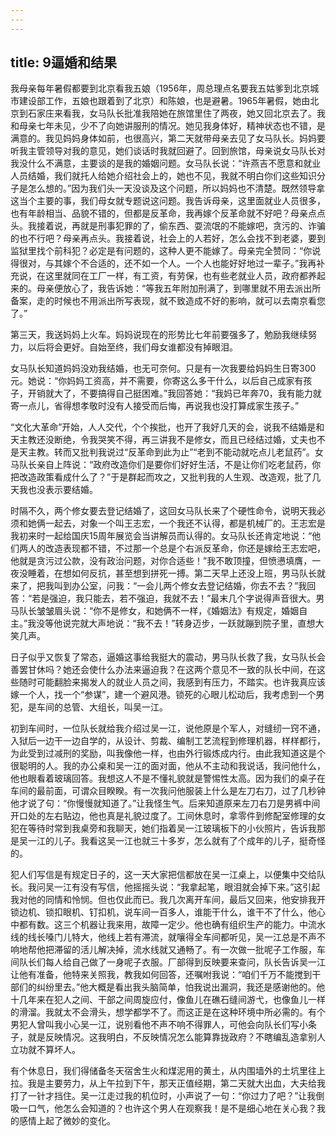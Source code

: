 ```yaml
---
---
---
```

title: 9逼婚和结果
---




我母亲每年暑假都要到北京看我五娘（1956年，周总理点名要我五姑爹到北京城市建设部工作，五娘也跟着到了北京）和陈娘，也是避暑。1965年暑假，她由北京到石家庄来看我，女马队长批准我陪她在旅馆里住了两夜，她又回北京去了。我和母亲七年未见，少不了向她讲服刑的情况。她见我身体好，精神状态也不错，是满意的。我见妈妈身体如前，也很高兴，第二天就带母亲去见了女马队长。妈妈要听我主管领导对我的意见，她们谈话时我就回避了。回到旅馆，母亲说女马队长对我没什么不满意，主要谈的是我的婚姻问题。女马队长说：“许燕吉不愿意和就业人员结婚，我们就托人给她介绍社会上的，她也不见，我就不明白你们这些知识分子是怎么想的。”因为我们头一天没谈及这个问题，所以妈妈也不清楚。既然领导拿这当个主要的事，我们母女就专题说这问题。我告诉母亲，这里面就业人员很多，也有年龄相当、品貌不错的，但都是反革命，我再嫁个反革命就不好吧？母亲点点头。我接着说，再就是刑事犯罪的了，偷东西、耍流氓的不能嫁吧，贪污的、诈骗的也不行吧？母亲再点头。我接着说，社会上的人若好，怎么会找不到老婆，要到监狱里找个前科犯？必定是有问题的，这种人更不能嫁了。母亲完全赞同：“你说得很对，与其嫁个不合适的，还不如一个人。一个人也能好好地过一辈子。”我再补充说，在这里就同在工厂一样，有工资，有劳保，也有些老就业人员，政府都养起来的。母亲便放心了，我告诉她：“等我五年附加刑满了，到哪里就不用去派出所备案，走的时候也不用派出所写表现，就不致造成不好的影响，就可以去南京看您了。”

第三天，我送妈妈上火车。妈妈说现在的形势比七年前要强多了，勉励我继续努力，以后将会更好。自始至终，我们母女谁都没有掉眼泪。

女马队长知道妈妈没劝我结婚，也无可奈何。只是有一次我要给妈妈生日寄300元。她说：“你妈妈工资高，并不需要，你寄这么多干什么，以后自己成家有孩子，开销就大了，不要搞得自己挺困难。”我回答她：“我妈已年奔70，我有能力就寄一点儿，省得想孝敬时没有人接受而后悔，再说我也没打算成家生孩子。”

“文化大革命”开始，人人交代，个个挨批，也开了我好几天的会，说我不结婚是和天主教还没断绝，令我哭笑不得，再三讲我不是修女，而且已经结过婚，丈夫也不是天主教。转而又批判我说过“反革命到此为止”“老到不能动就吃点儿老鼠药”。女马队长亲自上阵说：“政府改造你们是要你们好好生活，不是让你们吃老鼠药，你把改造政策看成什么了？”于是群起而攻之，又批判我的人生观、改造观，批了几天我也没表示要结婚。

时隔不久，两个修女要去登记结婚了，这回女马队长来了个硬性命令，说明天我必须和她俩一起去，对象一个叫王志宏，一个我还不认得，都是机械厂的。王志宏是我初来时一起给国庆15周年展览会当讲解员而认得的。女马队长还肯定地说：“他们两人的改造表现都不错，不过那一个总是个右派反革命，你还是嫁给王志宏吧，他就是贪污过公款，没有政治问题，对你合适些！”我不敢顶撞，但愤懑填膺，一夜没睡着，在想如何反抗，甚至想到拼死一搏。第二天早上还没上班，男马队长就来了，把我叫到办公室，问我：“一会儿两个修女去登记结婚，你去不去？”我回答：“若是强迫，我只能去，若不强迫，我就不去！”最末几个字说得声音很大。男马队长皱皱眉头说：“你不是修女，和她俩不一样，《婚姻法》有规定，婚姻自主。”我没等他说完就大声地说：“我不去！”转身迈步，一跃就蹦到院子里，直想大笑几声。

日子似乎又恢复了常态，逼婚这事给我挺大的震动，男马队长救了我，女马队长会善罢甘休吗？她还会使什么办法来逼迫我？在这两个意见不一致的队长中间，在这些随时可能翻脸来揭发人的就业人员之间，我感到有压力，不踏实。也许我真应该嫁一个人，找一个“参谋”，建一个避风港。锁死的心眼儿松动后，我考虑到一个男犯，是车间的总管、大组长，叫吴一江。

初到车间时，一位队长就给我介绍过吴一江，说他原是个军人，对缝纫一窍不通，入狱后一边干一边自学的，从设计、剪裁、编制工艺流程到修理机器，样样都行，为此受到过减刑的奖励，叫我像他一样，也由外行锻炼成内行。由此我知道这是个很聪明的人。我的办公桌和吴一江的面对面，他从不主动和我说话，我问他什么，他也眼看着玻璃回答。我想这人不是不懂礼貌就是警惕性太高。因为我们的桌子在车间的最前面，可谓众目睽睽。有一次我问他服装上什么是左刀右刀，过了几秒钟他才说了句：“你慢慢就知道了。”让我怪生气。后来知道原来左刀右刀是男裤中间开口处的左右贴边，他也真是礼貌过度了。工间休息时，拿零件到修配室修理的女犯在等待时常到我桌旁和我聊天，她们指着吴一江玻璃板下的小伙照片，告诉我那是吴一江的儿子。我看这吴一江也就三十多岁，怎么就有了个成年的儿子，挺奇怪的。

犯人们写信是有规定日子的，这一天大家把信都放在吴一江桌上，以便集中交给队长。我问吴一江有没有写信，他摇摇头说：“我拿起笔，眼泪就会掉下来。”这引起我对他的同情和怜悯。但也仅此而已。我几次离开车间，最后又回来，他安排我开锁边机、锁扣眼机、钉扣机，说车间一百多人，谁能干什么，谁干不了什么，他心中都有数。这三个机器让我来用，故障一定少。他也确有组织生产的能力。中流水线的线长嗓门儿特大，他线上若有滞流，就嚷得全车间都听见，吴一江总是不声不响地帮他把滞留的活儿解决掉，流水线就又通畅了。有一次做一批呢子工作服，车间队长们每人给自己做了一身呢子衣服。厂部得到反映要来查问，队长告诉吴一江让他有准备，他特来关照我，教我如何回答，还嘱咐我说：“咱们千万不能搅到干部们的纠纷里去。”他大概是看出我头脑简单，怕我说出漏洞，我还是感谢他的。他十几年来在犯人之间、干部之间周旋应付，像鱼儿在礁石缝间游弋，也像鱼儿一样的滑溜。我就太不会滑头，想学都学不了。而这正是在这种环境中所必需的。有个男犯人曾叫我小心吴一江，说别看他不声不响不得罪人，可他会向队长们写小条子，就是反映情况。这我明白，不反映情况怎么能算靠拢政府？不瞎编乱造拿别人立功就不算坏人。

有个休息日，我们得储备冬天宿舍生火和煤泥用的黄土，从内围墙外的土坑里往上拉。我是主要劳力，从上午拉到下午，那天正值经期，第二天就大出血，大夫给我打了一针才挡住。吴一江走过我的机位时，小声说了一句：“你过力了吧？”让我倒吸一口气，他怎么会知道的？也许这个男人在观察我！是不是细心地在关心我？我的感情上起了微妙的变化。